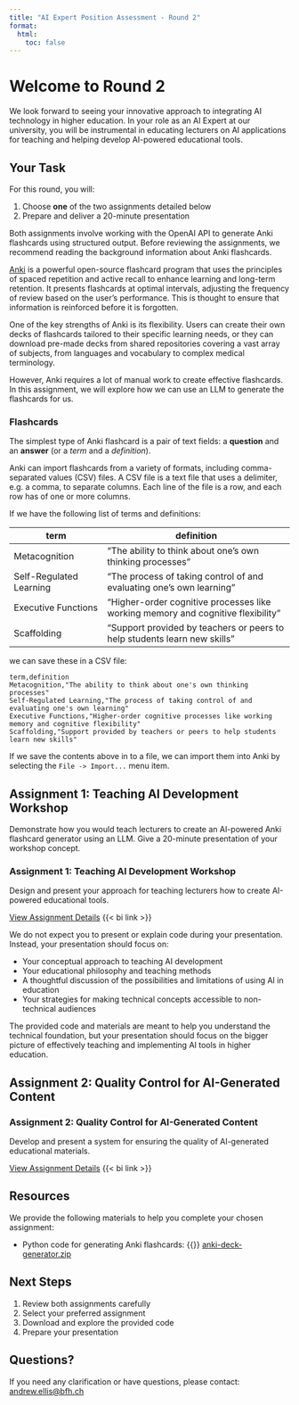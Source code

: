 ```yaml
---
title: "AI Expert Position Assessment - Round 2"
format:
  html:
    toc: false
---
```


# Welcome to Round 2

We look forward to seeing your innovative approach to integrating AI technology in higher education. In your role as an AI Expert at our university, you will be instrumental in educating lecturers on AI applications for teaching and helping develop AI-powered educational tools.

## Your Task

For this round, you will:

1. Choose **one** of the two assignments detailed below
2. Prepare and deliver a 20-minute presentation

Both assignments involve working with the OpenAI API to generate Anki flashcards using structured output. Before reviewing the assignments, we recommend reading the background information about Anki flashcards.

:::{.callout-note title="Background: Anki Flashcards" collapse=true}

[Anki](https://apps.ankiweb.net/) is a powerful open-source flashcard program that uses the principles of spaced repetition and active recall to enhance learning and long-term retention. It presents flashcards at optimal intervals, adjusting the frequency of review based on the user's performance. This is thought to ensure that information is reinforced before it is forgotten.

One of the key strengths of Anki is its flexibility. Users can create their own decks of flashcards tailored to their specific learning needs, or they can download pre-made decks from shared repositories covering a vast array of subjects, from languages and vocabulary to complex medical terminology.

However, Anki requires a lot of manual work to create effective flashcards. In this assignment, we will explore how we can use an LLM to generate the flashcards for us.


### Flashcards
The simplest type of Anki flashcard is a pair of text fields: a **question** and an **answer** (or a *term* and a *definition*).

Anki can import flashcards from a variety of formats, including comma-separated values (CSV) files. A CSV file is a text file that uses a delimiter, e.g. a comma, to separate columns. Each line of the file is a row, and each row has of one or more columns.

If we have the following list of terms and definitions:

| term | definition |
|------|------------|
| Metacognition | "The ability to think about one's own thinking processes" |
| Self-Regulated Learning | "The process of taking control of and evaluating one's own learning" |
| Executive Functions | "Higher-order cognitive processes like working memory and cognitive flexibility" |
| Scaffolding | "Support provided by teachers or peers to help students learn new skills" |

we can save these in a CSV file:

```
term,definition
Metacognition,"The ability to think about one's own thinking processes"
Self-Regulated Learning,"The process of taking control of and evaluating one's own learning"
Executive Functions,"Higher-order cognitive processes like working memory and cognitive flexibility"
Scaffolding,"Support provided by teachers or peers to help students learn new skills"
```


If we save the contents above in to a file, we can import them into Anki by selecting the `File -> Import...` menu item.
:::





## Assignment 1: Teaching AI Development Workshop

Demonstrate how you would teach lecturers to create an AI-powered Anki flashcard generator using an LLM. Give a 20-minute presentation of your workshop concept.

:::{.callout-note title="Details" collapse=true}

### Assignment 1: Teaching AI Development Workshop
Design and present your approach for teaching lecturers how to create AI-powered educational tools.

[View Assignment Details](assignments/assignment-1/index.qmd) {{< bi link >}}
:::

:::{.caution title="Important" collapse=true}

We do not expect you to present or explain code during your presentation. Instead, your presentation should focus on:

- Your conceptual approach to teaching AI development
- Your educational philosophy and teaching methods
- A thoughtful discussion of the possibilities and limitations of using AI in education
- Your strategies for making technical concepts accessible to non-technical audiences

The provided code and materials are meant to help you understand the technical foundation, but your presentation should focus on the bigger picture of effectively teaching and implementing AI tools in higher education.
:::




<!-- ----- -->




## Assignment 2: Quality Control for AI-Generated Content

:::{.callout-note title="Details" collapse=true}
### Assignment 2: Quality Control for AI-Generated Content
Develop and present a system for ensuring the quality of AI-generated educational materials.

[View Assignment Details](assignments/assignment-2/index.qmd) {{< bi link >}}

:::

:::{.callout-caution title="Important" collapse=true}

:::

## Resources

We provide the following materials to help you complete your chosen assignment:

- Python code for generating Anki flashcards: {{<bi file-code >}} [anki-deck-generator.zip](assets/anki-deck-generator.zip)



## Next Steps

1. Review both assignments carefully
2. Select your preferred assignment
3. Download and explore the provided code
4. Prepare your presentation

## Questions?

If you need any clarification or have questions, please contact:
[andrew.ellis@bfh.ch](mailto:andrew.ellis@bfh.ch)